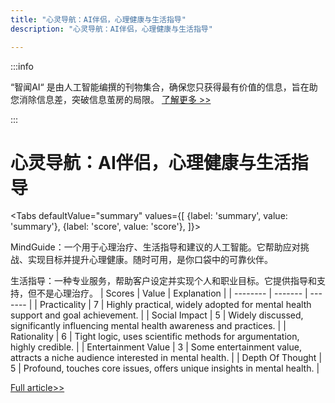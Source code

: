 ```yaml
---
title: "心灵导航：AI伴侣，心理健康与生活指导"
description: "心灵导航：AI伴侣，心理健康与生活指导"

---
```



:::info

“智闻AI“ 是由人工智能编撰的刊物集合，确保您只获得最有价值的信息，旨在助您消除信息差，突破信息茧房的局限。  [了解更多 >>](/)

:::

# 心灵导航：AI伴侣，心理健康与生活指导


<Tabs
	defaultValue="summary"
	values={[
	{label: 'summary', value: 'summary'},
	{label: 'score', value: 'score'},
]}>
<TabItem value="summary">


MindGuide：一个用于心理治疗、生活指导和建议的人工智能。它帮助应对挑战、实现目标并提升心理健康。随时可用，是你口袋中的可靠伙伴。

生活指导：一种专业服务，帮助客户设定并实现个人和职业目标。它提供指导和支持，但不是心理治疗。
</TabItem>
<TabItem value="score">
	| Scores     | Value   | Explanation |
	| -------- | ------- | ------- |
	| Practicality  | 7    | Highly practical, widely adopted for mental health support and goal achievement.    |
	| Social Impact | 5     | Widely discussed, significantly influencing mental health awareness and practices.    |
	| Rationality    | 6    | Tight logic, uses scientific methods for argumentation, highly credible.    |
	| Entertainment Value    | 3    | Some entertainment value, attracts a niche audience interested in mental health.    |
	| Depth Of Thought    | 5    | Profound, touches core issues, offers unique insights in mental health.    |
</TabItem>
</Tabs>

[Full article>>](https://www.producthunt.com/posts/mindguide-2)
